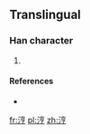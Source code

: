 ==Translingual==

===Han character===
{{Han char|rn=85|rad=水|as=07|sn=10|four=|canj=EYRN,XEYRN}}

# {{defn|Han|sort=水07}}

====References====
* {{Han ref|kx=0627.311|hdz=31631.071|uh=6DA5|ud=28069}}

[[fr:涥]]
[[pl:涥]]
[[zh:涥]]
